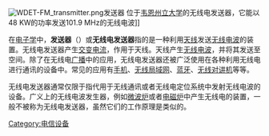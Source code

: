 {{Multiple issues|
{{unreferenced|time=2013-07-31T18:59:26+00:00}}
{{Rough translation|time=2022-03-28T12:17:34+00:00}}
{{Expand English|Transmitter}}

}}
{{NoteTA
|1=zh-tw:發射器;zh-cn:发送器;
}}
[[File:WDET-FM_transmitter.png|thumb]]发送器 位于[[韦恩州立大学|韦恩州立大学]]的无线电发送器，它能以48 KW的功率发送101.9 MHz的无线电波]]

在[[电子学|电子学]]中，'''发送器'''（'''{{lang-en|Transmitter}}'''）或'''无线电发送器'''指的是一种利用[[天线|天线]]发送[[无线电波|无线电波]]的装置。无线电发送器产生[[交变电流|交变电流]]，作用于天线。天线产生[[无线电波|无线电波]]，并将其发送至空间。除了在无线电[[广播|广播]]中的应用，无线电发送器还被广泛使用在各种利用无线电进行通讯的设备中。常见的应用有[[手机|手机]]、[[无线局域网|无线局域网]]、[[蓝牙|蓝牙]]、[[无线对讲机|无线对讲机]]等等。

无线电发送器通常仅限于指代用于无线通讯或者无线电定位系统中发射无线电波的设备。广义上的无线电波发生器，例如[[微波炉|微波炉]]或者[[电磁炉|电磁炉]]中产生无线电的装置，一般不被称为无线电发送器，虽然它们的工作原理是类似的。

[[Category:电信设备|Category:电信设备]]